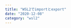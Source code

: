 ```yaml
---
title: "WSL2でimportとexport"
date: "2020-12-08"
category: "wsl2"
---
```


<H2title
    props='import'
/>

<Code
    copycode='wsl --import [distribution_name] [path/to/install/dir] [file_name].tar --version 2'
    langage='Shell'
/>


<H2title
    props='デフォルトユーザーの変更'
/>

<Code
    copycode='Function WSL-SetDefaultUser ($distro, $user) { Get-ItemProperty Registry::HKEY_CURRENT_USER\Software\Microsoft\Windows\CurrentVersion\Lxss\*\ DistributionName | Where-Object -Property DistributionName -eq $distro | Set-ItemProperty -Name DefaultUid -Value ((wsl -d $distro -u $user -e id -u) | Out-String); };'
/>

<Code
    copycode='WSL-SetDefaultUser <DistroName> <UserName>'
/>


<H2title
    props='export'
/>

<Code
    copycode='wsl --export [distribution_name] [file_name].tar'
/>

